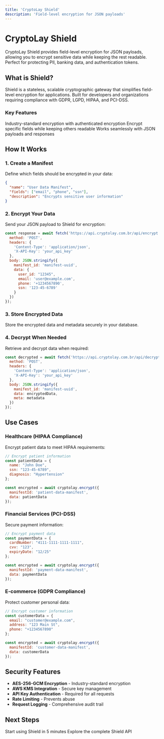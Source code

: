 ```yaml
---
title: 'CryptoLay Shield'
description: 'Field-level encryption for JSON payloads'
---
```


# CryptoLay Shield

CryptoLay Shield provides field-level encryption for JSON payloads, allowing you to encrypt sensitive data while keeping the rest readable. Perfect for protecting PII, banking data, and authentication tokens.

## What is Shield?

Shield is a stateless, scalable cryptographic gateway that simplifies field-level encryption for applications. Built for developers and organizations requiring compliance with GDPR, LGPD, HIPAA, and PCI-DSS.

### Key Features

<CardGroup cols={3}>
  <Card
    title="AES-256-GCM Encryption"
    icon="shield"
  >
    Industry-standard encryption with authenticated encryption
  </Card>
  <Card
    title="Field-Level Control"
    icon="code"
  >
    Encrypt specific fields while keeping others readable
  </Card>
  <Card
    title="JSON Native"
    icon="database"
  >
    Works seamlessly with JSON payloads and responses
  </Card>
</CardGroup>

## How It Works

### 1. Create a Manifest

Define which fields should be encrypted in your data:

```json
{
  "name": "User Data Manifest",
  "fields": ["email", "phone", "ssn"],
  "description": "Encrypts sensitive user information"
}
```

### 2. Encrypt Your Data

Send your JSON payload to Shield for encryption:

```javascript
const response = await fetch('https://api.cryptolay.com.br/api/encrypt', {
  method: 'POST',
  headers: {
    'Content-Type': 'application/json',
    'X-API-Key': 'your_api_key'
  },
  body: JSON.stringify({
    manifest_id: 'manifest-uuid',
    data: {
      user_id: "12345",
      email: 'user@example.com',
      phone: '+1234567890',
      ssn: '123-45-6789'
    }
  })
});
```

### 3. Store Encrypted Data

Store the encrypted data and metadata securely in your database.

### 4. Decrypt When Needed

Retrieve and decrypt data when required:

```javascript
const decrypted = await fetch('https://api.cryptolay.com.br/api/decrypt', {
  method: 'POST',
  headers: {
    'Content-Type': 'application/json',
    'X-API-Key': 'your_api_key'
  },
  body: JSON.stringify({
    manifest_id: 'manifest-uuid',
    data: encryptedData,
    meta: metadata
  })
});
```

## Use Cases

### Healthcare (HIPAA Compliance)

Encrypt patient data to meet HIPAA requirements:

```javascript
// Encrypt patient information
const patientData = {
  name: "John Doe",
  ssn: "123-45-6789",
  diagnosis: "Hypertension"
};

const encrypted = await cryptolay.encrypt({
  manifestId: 'patient-data-manifest',
  data: patientData
});
```

### Financial Services (PCI-DSS)

Secure payment information:

```javascript
// Encrypt payment data
const paymentData = {
  cardNumber: "4111-1111-1111-1111",
  cvv: "123",
  expiryDate: "12/25"
};

const encrypted = await cryptolay.encrypt({
  manifestId: 'payment-data-manifest',
  data: paymentData
});
```

### E-commerce (GDPR Compliance)

Protect customer personal data:

```javascript
// Encrypt customer information
const customerData = {
  email: "customer@example.com",
  address: "123 Main St",
  phone: "+1234567890"
};

const encrypted = await cryptolay.encrypt({
  manifestId: 'customer-data-manifest',
  data: customerData
});
```

## Security Features

- **AES-256-GCM Encryption** - Industry-standard encryption
- **AWS KMS Integration** - Secure key management
- **API Key Authentication** - Required for all requests
- **Rate Limiting** - Prevents abuse
- **Request Logging** - Comprehensive audit trail

## Next Steps

<CardGroup cols={2}>
  <Card
    title="Get Started"
    href="/shield/getting-started"
    icon="rocket"
  >
    Start using Shield in 5 minutes
  </Card>
  <Card
    title="API Reference"
    href="/shield/api-reference"
    icon="code"
  >
    Explore the complete Shield API
  </Card>
</CardGroup> 